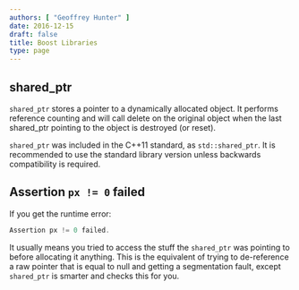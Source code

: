 ```yaml
---
authors: [ "Geoffrey Hunter" ]
date: 2016-12-15
draft: false
title: Boost Libraries
type: page
---
```



## shared_ptr

<code>shared_ptr</code> stores a pointer to a dynamically allocated object. It performs reference counting and will call delete on the original object when the last shared_ptr pointing to the object is destroyed (or reset).

<code>shared_ptr</code> was included in the C++11 standard, as <code>std::shared_ptr</code>. It is recommended to use the standard library version unless backwards compatibility is required.

## Assertion `px != 0` failed

If you get the runtime error:

```c++    
Assertion px != 0 failed.
```

It usually means you tried to access the stuff the <code>shared_ptr</code> was pointing to before allocating it anything. This is the equivalent of trying to de-reference a raw pointer that is equal to null and getting a segmentation fault, except <code>shared_ptr</code> is smarter and checks this for you.
